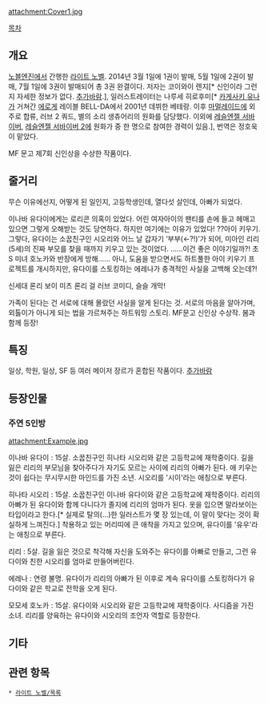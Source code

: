 {{{+1 キミはぼっちじゃない!}}}
attachment:Cover1.jpg 

[[목차]]
== 개요 ==
[[노블엔진]]에서 간행한 [[라이트 노벨]].
2014년 3월 1일에 1권이 발매, 5월 1일에 2권이 발매, 7월 1일에 3권이 발매되어 총 3권 완결이다.
저자는 코이와이 렌지[* 신인이라 그런지 자세한 정보가 없다. [[추가바람]].], 일러스트레이터는 나루세 히로후미[* [[카게사키 유나]]가 거쳐간 [[에로게]] 레이블 BELL-DA에서 2001년 데뷔한 베테랑. 이후 [[마멀레이드]]에 외주로 합류, 러브 2 쿼드, 별의 소리 생츄어리의 원화를 담당했다. 이외에 [[레슬엔젤 서바이버]], [[레슬엔젤 서바이버 2]]에 원화가 중 한 명으로 참여한 경력이 있음.], 번역은 정호욱이 맡았다.

MF 문고 제7회 신인상을 수상한 작품이다.

== 줄거리 ==
무슨 이유에선지, 어떻게 된 일인지, 고등학생인데, 열다섯 살인데, 아빠가 되었다.

이나바 유다이에게는 로리콘 의혹이 있었다. 어린 여자아이의 팬티를 손에 들고 헤매고 있으면 그렇게 오해받는 것도 당연하다. 하지만 여기에는 이유가 있었다! ??아이 키우기. 그렇다, 유다이는 소꿉친구인 시오리와 어느 날 갑자기 ‘부부(←?!)’가 되어, 미아인 리리(5세)의 진짜 부모를 찾을 때까지 키우고 있는 것이었다. ……이건 좋은 이야기일까?! 
초S 미녀 호노카와 반장에게 방해…… 아니, 도움을 받으면서도 하트풀한 아이 키우기 프로젝트를 개시하지만, 유다이를 스토킹하는 에레나가 충격적인 사실을 고백해 오는데?!

신세대 론리 보이 미츠 론리 걸 러브 코미디, 슬슬 개막!

가족이 된다는 건 서로에 대해 몰랐던 사실을 알게 된다는 것. 서로의 마음을 알아가며, 외톨이가 아니게 되는 법을 가르쳐주는 하트워밍 스토리. MF문고 신인상 수상작. 봄과 함께 등장!

== 특징 ==
일상, 학원, 일상, SF 등 여러 메이저 장르가 혼합된 작품이다.
[[추가바람]]

== 등장인물 ==

=== 주연 5인방 ===
attachment:Example.jpg

이나바 유다이 : 15살. 소꿉친구인 히나타 시오리와 같은 고등학교에 재학중이다.
길을 잃은 리리의 부모님을 찾아주다가 자기도 모르는 사이에 리리의 아빠가 된다.
애 키우는 것이 쉽다는 무시무시한 마인드를 가진 소년.
시오리를 '시이'라는 애칭으로 부른다.

히나타 시오리 : 15살. 소꿉친구인 이나바 유다이와 같은 고등학교에 재학중이다.
리리의 아빠가 된 유다이와 함께 다니다가 졸지에 리리의 엄마가 된다.
옷을 입으면 말라보이는 타입이라고 한다.[* 실제로 탈의(...)한 일러스트가 몇 장 있는데, 이 말이 맞다는 것이 확실하게 느껴진다.]
착용하고 있는 머리띠에 큰 애착을 가지고 있으며, 유다이를 '유우'라는 애칭으로 부른다.

리리 : 5살. 길을 잃은 것으로 착각해 자신을 도와주는 유다이를 아빠로 만들고, 그런 유다이와 친한 시오리를 엄마로 만들어버린다.

에레나 : 연령 불명. 유다이가 리리의 아빠가 된 이후로 계속 유다이를 스토킹하다가 유다이와 같은 학교로 전학을 오게 된다.

모모세 호노카 : 15살. 유다이와 시오리와 같은 고등학교에 재학중이다.
사디즘을 가진 소녀. 리리를 양육하는 유다이와 시오리의 조언자 역할로 등장한다.

== 기타 ==


== 관련 항목 ==
 * [[라이트 노벨/목록]]

